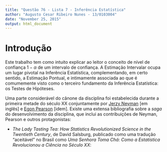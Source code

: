 ```yaml
---
title: "Questão 76 - Lista 7 - Inferência Estatística"
author: "Augusto Cesar Ribeiro Nunes - 13/0103004"
date: "November 25, 2015"
output: html_document
---
```


# Introdução

  Este trabalho tem como intuito explicar ao leitor o conceito de nível de confiança $1 - \alpha$ de um intervalo de confiança. A Estimação Intervalar ocupa um lugar pivotal na Inferência Estatística, complementando, em certo sentido, a Estimação Pontual, e intimamente associada ao que é comumemente visto como o terceiro fundamento da Inferência Estatística: os Testes de Hipóteses. 
  
  Uma parte considerável do cânone da disciplina foi estabelecida durante a primeira metade do século XX conjuntamente por [Jerzy Neyman](https://en.wikipedia.org/wiki/Jerzy_Neyman) [em inglês] e [Egon Pearson](https://en.wikipedia.org/wiki/Egon_Pearson) [idem]. Existe uma extensa bibliografia sobre a _saga_ do desenvolvimento da disciplina, que inclui as contribuições de Neyman, Pearson e outros protagonistas:
  
  * _The Lady Tasting Tea: How Statistics Revolutionized Science in the Twentieth Century_, de David Salsburg, publicado como uma tradução "aceitável" no Brasil como _Uma Senhora Toma Chá: Como a Estatística Revolucionou a Ciência no Século XX_: 
  
  


<!-- # ```{r setup, include=FALSE} -->
<!-- # knitr::opts_chunk$set(echo = TRUE) -->
<!-- # ``` -->



<!-- ## R Markdown -->

<!-- This is an R Markdown document. Markdown is a simple formatting syntax for authoring HTML, PDF, and MS Word documents. For more details on using R Markdown see <http://rmarkdown.rstudio.com>. -->

<!-- When you click the **Knit** button a document will be generated that includes both content as well as the output of any embedded R code chunks within the document. You can embed an R code chunk like this: -->

<!-- ```{r cars} -->
<!-- summary(cars) -->
<!-- ``` -->

<!-- ## Including Plots -->

<!-- You can also embed plots, for example: -->

<!-- ```{r pressure, echo=FALSE} -->
<!-- plot(pressure) -->
<!-- ``` -->

<!-- Note that the `echo = FALSE` parameter was added to the code chunk to prevent printing of the R code that generated the plot. -->
